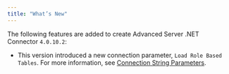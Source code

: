 ```yaml
---
title: "What’s New"
---
```


<div id="whats_new" class="registered_link"></div>

The following features are added to create Advanced Server .NET Connector `4.0.10.2`:

-   This version introduced a new connection parameter, `Load Role Based Tables`. For more information, see [Connection String Parameters](#connection_string_parameters).
